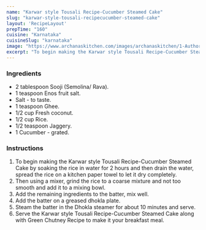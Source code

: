 ---
name: "Karwar style Tousali Recipe-Cucumber Steamed Cake"
slug: "karwar-style-tousali-recipecucumber-steamed-cake"
layout: 'RecipeLayout'
prepTime: "160"
cuisine: "Karnataka"
cuisineSlug: "karnataka"
image: "https://www.archanaskitchen.com/images/archanaskitchen/1-Author/sibyl_sunitha/Karwar_style_Tousali_Recipe_Cucumber_cake_Recipe.jpg"
excerpt: "To begin making the Karwar style Tousali Recipe-Cucumber Steamed Cake by soaking the rice in water for 2 hours and then drain the water, spread the rice on a kitchen paper towel to let it dry completely"
---

### Ingredients

- 2 tablespoon Sooji (Semolina/ Rava).
- 1 teaspoon Enos fruit salt.
- Salt - to taste.
- 1 teaspoon Ghee.
- 1/2 cup Fresh coconut.
- 1/2 cup Rice.
- 1/2 teaspoon Jaggery.
- 1 Cucumber - grated.

### Instructions

1. To begin making the Karwar style Tousali Recipe-Cucumber Steamed Cake by soaking the rice in water for 2 hours and then drain the water, spread the rice on a kitchen paper towel to let it dry completely.
1. Then using a mixer, grind the rice to a coarse mixture and not too smooth and add it to a mixing bowl.
1. Add the remaining ingredients to the batter, mix well.
1. Add the batter on a greased dhokla plate.
1. Steam the batter in the Dhokla steamer for about 10 minutes and serve.
1. Serve the Karwar style Tousali Recipe-Cucumber Steamed Cake along with Green Chutney Recipe  to make it your breakfast meal.
